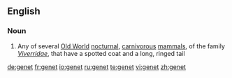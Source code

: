 {{also|genêt}}
==English==

===Noun===
{{en-noun}}

# Any of several [[Old World]] [[nocturnal]], [[carnivorous]] [[mammal]]s, of the family ''[[Viverridae]]'', that have a spotted coat and a long, ringed tail

[[de:genet]]
[[fr:genet]]
[[io:genet]]
[[ru:genet]]
[[te:genet]]
[[vi:genet]]
[[zh:genet]]